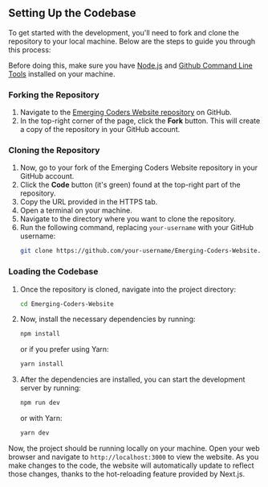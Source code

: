 ## Setting Up the Codebase

To get started with the development, you'll need to fork and clone the repository to your local machine. Below are the steps to guide you through this process:

Before doing this, make sure you have [Node.js](/setup/node) and [Github Command Line Tools](/setup/node) installed on your machine.

### Forking the Repository

1. Navigate to the [Emerging Coders Website repository](https://github.com/ethanpaneraa/Emerging-Coders-Website) on GitHub.
2. In the top-right corner of the page, click the **Fork** button. This will create a copy of the repository in your GitHub account.

### Cloning the Repository

1. Now, go to your fork of the Emerging Coders Website repository in your GitHub account.
2. Click the **Code** button (it's green) found at the top-right part of the repository.
3. Copy the URL provided in the HTTPS tab.
4. Open a terminal on your machine.
5. Navigate to the directory where you want to clone the repository.
6. Run the following command, replacing `your-username` with your GitHub username:
   ```bash
   git clone https://github.com/your-username/Emerging-Coders-Website.git
   ```

### Loading the Codebase

1. Once the repository is cloned, navigate into the project directory:

   ```bash
   cd Emerging-Coders-Website
   ```
2. Now, install the necessary dependencies by running:

   ```bash
   npm install
   ```
   or if you prefer using Yarn:
   ```bash
   yarn install
   ```

3. After the dependencies are installed, you can start the development server by running:
   ```bash
   npm run dev
   ```
   or with Yarn:
   ```bash
   yarn dev
   ```

Now, the project should be running locally on your machine. Open your web browser and navigate to `http://localhost:3000` to view the website. As you make changes to the code, the website will automatically update to reflect those changes, thanks to the hot-reloading feature provided by Next.js.